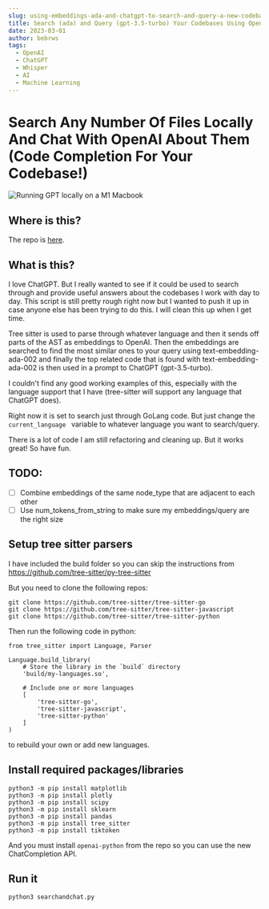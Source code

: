 ```yaml
---
slug: using-embeddings-ada-and-chatgpt-to-search-and-query-a-new-codebase
title: Search (ada) and Query (gpt-3.5-turbo) Your Codebases Using OpenAI's Embeddings and ChatGPT 
date: 2023-03-01
author: bebrws
tags:
  - OpenAI
  - ChatGPT
  - Whisper
  - AI
  - Machine Learning
---
```


# Search Any Number Of Files Locally And Chat With OpenAI About Them (Code Completion For Your Codebase!)

![Running GPT locally on a M1 Macbook](/static/searchgpt.gif)

## Where is this?

The repo is [here](https://github.com/bebrws/openai-search-codebase-and-chat-about-it).

## What is this?

I love ChatGPT. But I really wanted to see if it could be used to search through and provide useful answers about the codebases I work with day to day.
This script is still pretty rough right now but I wanted to push it up in case anyone else has been trying to do this.
I will clean this up when I get time.

Tree sitter is used to parse through whatever language and then it sends off parts of the AST as embeddings to OpenAI.
Then the embeddings are searched to find the most similar ones to your query using text-embedding-ada-002 and finally the top related code that is found with text-embedding-ada-002 is then used in a prompt to ChatGPT (gpt-3.5-turbo).

I couldn't find any good working examples of this, especially with the language support that I have (tree-sitter will support any language that ChatGPT does).

Right now it is set to search just through GoLang code. But just change the 
```current_language ```
variable to whatever language you want to search/query.

There is a lot of code I am still refactoring and cleaning up. But it works great! So have fun.

## TODO:
- [ ] Combine embeddings of the same node_type that are adjacent to each other
- [ ] Use num_tokens_from_string to make sure my embeddings/query are the right size

## Setup tree sitter parsers 
I have included the build folder so you can skip the instructions from https://github.com/tree-sitter/py-tree-sitter

But you need to clone the following repos:
```
git clone https://github.com/tree-sitter/tree-sitter-go
git clone https://github.com/tree-sitter/tree-sitter-javascript
git clone https://github.com/tree-sitter/tree-sitter-python
```

Then run the following code in python:

```
from tree_sitter import Language, Parser

Language.build_library(
    # Store the library in the `build` directory
    'build/my-languages.so',

    # Include one or more languages
    [
        'tree-sitter-go',
        'tree-sitter-javascript',
        'tree-sitter-python'
    ]
)
``` 

to rebuild your own or add new languages.

## Install required packages/libraries
```
python3 -m pip install matplotlib
python3 -m pip install plotly
python3 -m pip install scipy
python3 -m pip install sklearn
python3 -m pip install pandas
python3 -m pip install tree_sitter
python3 -m pip install tiktoken
```
And you must install ```openai-python``` from the repo so you can use the new ChatCompletion API.

## Run it

```
python3 searchandchat.py
```

